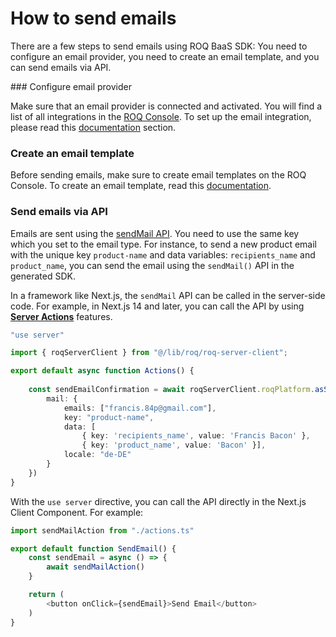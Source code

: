 
# How to send emails

There are a few steps to send emails using ROQ BaaS SDK: You need to configure an email provider, you need to create an email template, and you can send emails via API.

<Steps>
### Configure email provider

Make sure that an email provider is connected and activated. You will find a list of all integrations in the [ROQ Console](https://console.roq.tech/). To set up the email integration, please read this [documentation](/mails#integration-with-email-service-providers) section.

### Create an email template

Before sending emails, make sure to create email templates on the ROQ Console. To create an email template, read this [documentation](/mails/email-templates-and-customization).

### Send emails via API

Emails are sent using the [sendMail API](/mails/api#sendmail). You need to use the same key which you set to the email type. For instance, to send a new product email with the unique key `product-name` and data variables: `recipients_name` and `product_name`, you can send the email using the `sendMail()` API in the generated SDK.

In a framework like Next.js, the `sendMail` API can be called in the server-side code. For example, in Next.js 14 and later, you can call the API by using [**Server Actions**](https://nextjs.org/docs/app/api-reference/functions/server-actions) features.

```ts filename="actions.ts"
"use server"

import { roqServerClient } from "@/lib/roq/roq-server-client";

export default async function Actions() {
    
    const sendEmailConfirmation = await roqServerClient.roqPlatform.asSuperAdmin().sendMail({
        mail: {
            emails: ["francis.84p@gmail.com"],
            key: "product-name",
            data: [
                { key: 'recipients_name', value: 'Francis Bacon' }, 
                { key: 'product_name', value: 'Bacon' }],
            locale: "de-DE"
        }
    })
}
```

With the `use server` directive, you can call the API directly in the Next.js Client Component. For example:

```ts filename="page.tsx"
import sendMailAction from "./actions.ts"

export default function SendEmail() {
    const sendEmail = async () => {
        await sendMailAction()
    }

    return (
        <button onClick={sendEmail}>Send Email</button>
    )
}
```

</Steps>